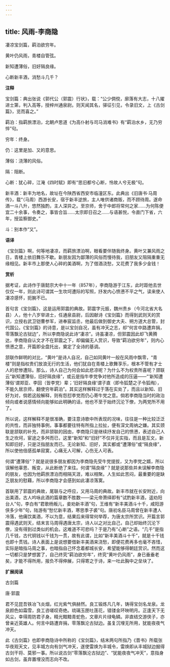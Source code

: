 ```yaml
---
---
---
```

title: 风雨-李商隐
---

凄凉宝剑篇，羁泊欲穷年。

黄叶仍风雨，青楼自管弦。

新知遭薄俗，旧好隔良缘。

心断新丰酒，消愁斗几千？

**注释**

宝剑篇：典出张说《郭代公（郭震）行状》，载：“公少倜傥，廓落有大志，十八擢进士第，判入高等，授梓州通泉尉。则天闻其名，驿征引见，令录旧文，上《古剑篇》，览而喜之。”

羁泊：指羁旅漂泊，北朝卢思道《为高仆射与司马消难书》有“羁泊水乡，无乃穷悴”句。

穷年：终身。

仍：这里是加、又的意思。

薄俗：浇薄的风俗。

隔：阻断。

心断：犹心碎，江淹《四时赋》即有“思旧都兮心断，怜故人兮无极”句。

新丰酒：新丰为地名，故址在今陕西省西安市临潼区东。此典出《旧唐书·马周传》，载“（马周）西游长安，宿于新丰逆旅，主人唯供诸商贩，而不顾待周。遂命酒一斗八升，悠然独酌，主人深异之。至京师，舍于中郎将常何之家……为何陈便宜二十余事，令奏之，事皆合旨……太宗即日召之……与语甚悦，令直门下省，六年，授监察御史。”

斗：别本作“又”。

**语译**

《宝剑篇》啊，何等地凄凉，而羁旅漂泊啊，眼看要伴随我终身。黄叶又兼风雨之日，青楼上依旧舞乐不歇。新朋友因为鄙薄的风俗而慢待我，旧朋友又阻隔重重无缘相见。新丰市上那使人心碎的美酒啊，为了借酒浇愁，又花费了我多少金钱！

**赏析**

据考证，此诗作于唐懿宗大中十一年（857年），李商隐游于江东，此时距他去世仅仅一年，则此诗可谓其一生坎坷遭际的写照，抒发内心愤懑不平之气，读来使人凄凉感怀，扼腕不已。

首句言《宝剑篇》，这是运用郭震的典故。郭震字元振，魏州贵乡（今河北省大名县）人，他十八岁举进士，任通泉县尉，后因献诗《宝剑篇》而得到武则天的赏识，立授右武卫铠曹参军，进奉宸监丞，他最后做到御史大夫、朔方道大总管，封代国公。《宝剑篇》的诗意，是以宝剑自况，虽有冲天之志，却“何言中路遭弃捐，零落飘沦古狱边”，所以李商隐说此诗“凄凉”。诗虽凄凉，但郭震因此却飞黄腾达，李商隐自认文才不在郭震之下，却偏偏无人赏识，导致“羁泊欲穷年”，则内心愤懑之意，开篇即全盘托出，奠定了全诗的基调。

颔联作鲜明的对比，“黄叶”是诗人自况，自己如同黄叶一般在风雨中飘零，“青楼”则是指权贵们放浪无行的生活，他们犹自在青楼上歌舞享乐，根本不管有才士人的悲惨遭际。那么，诗人自己为何会如此悲凉呢？为什么不为权贵所喜呢？颈联云“新知遭薄俗，旧好隔良缘”，或云是指牛李党争对他所造成的压逼——“‘新知遭薄俗’谓郑亚、李回（皆李党）辈；‘旧好隔良缘’谓子直（即令狐楚之子令狐绹），不能久居京师，翻使穷年羁泊”。其实这样解释过于落在实处了，而且以新知、旧好为对，倘若这般解释，则有怨怼李党而仍心寄牛党之意。倘若李商隐当时的政治倾向或者说感情倾向能够如此明确的话，他也不至于始终沉沦下僚，为两党所不用了。

所以说，这样解释不是很准确，要注意诗歌中所表现的况味，往往是一种比较泛泛的共性，而非独特事例，事事都要往特有所指上拉扯，便有深文周纳之嫌。其实颈联是颔联的补充，而非颔联的因由，李商隐只是继续抒发自己的愤懑，表述自己人生之坎坷，宦途之多舛而已，这里“新知”和“旧好”不仅并无实指，而且是互文，新知即旧好，只是泛指朋友而已。无论新知、旧好，其实都或“遭薄俗”或“隔良缘”，所以使他倍感孤单寂寞，心痛无人可解，心伤无人可表。

何谓“遭薄俗”？就是说很多朋友都因为李商隐先受牛党提拔，又为李党之婿，所以误解他辜恩、叛变，从此断绝了来往。何谓“隔良缘”？就是说那些并未误解李商隐的朋友，也因为他羁旅漂泊而相隔天涯，难以相聚。人生如此苦闷，最重要的是缺乏朋友的慰藉，所以李商隐才会感到如此凄凉落寞。

首联用了郭震的典故，尾联与之呼应，又用马周的典故。新丰市就在长安附近，向出美酒，古人吟咏此酒的篇章数不胜数——梁元帝萧绎即有“试酌新丰酒，遥劝阳台人”句，李白有“君歌杨叛儿，妾劝新丰酒”句，王维有“新丰美酒斗十千，咸阳游侠多少年”句，陆游有“愁忆新丰酒，寒思季子裘”句。唐初名臣马周曾在新丰遭人冷落，他痛饮美酒，不以为意，结果后来得常何举荐，为唐太宗所赏识。开篇言郭震得遇武则天，结末言马周得遇唐太宗，诗人以之对比自己，自己却始终沉沦下僚，没有得到过类似的机会。这难道不可悲吗？于是乃有“心断”之语。“几千”是指几千钱，古代铜钱以千钱为一贯，故有此谓，比如“新丰美酒斗十千”，就是十千钱也即十贯钱。诗人表面上是说想要借新丰美酒来浇愁，即便花费再多也毫不吝惜，实际是暗指马周之事，也暗指自己怀念着都城长安，希望能够得朝廷赏识。然而这一切都只是梦想罢了，自己终究“羁泊欲穷年”，终究“黄叶仍风雨”，身已垂垂老矣，才能不得所用，报负不得伸展，只得寄之于诗，来一吐此胸中之垒块了。

**扩展阅读**

古剑篇

唐·郭震

君不见昆吾铁冶飞炎烟，红光紫气俱赫然。良工锻炼凡几年，铸得宝剑名龙泉。龙泉颜色如霜雪，良工咨嗟叹奇绝。琉璃玉匣吐莲花，错镂金环映明月。正逢天下无风尘，幸得周防君子身。精光黯黯青蛇色，文章片片绿龟鳞。非直结交游侠子，亦曾亲近英雄人。何言中路遭弃捐，零落飘沦古狱边。虽复沉埋无所用，犹能夜夜气冲天。

此《古剑篇》也即李商隐诗中所称的《宝剑篇》，结末两句所指乃《晋书》所载张华夜观天文，见丰城方向有剑气冲天，遂使雷焕为丰城令，雷焕即从丰城狱边掘得古剑干将、莫邪一事。所以说古剑“零落飘沦古狱边”、“犹能夜夜气冲天”，意指身如古剑，虽弃置埋没而志向不改。